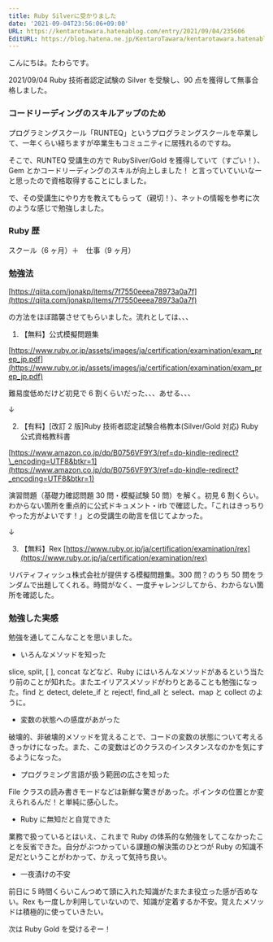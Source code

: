 ```yaml
---
title: Ruby Silverに受かりました
date: '2021-09-04T23:56:06+09:00'
URL: https://kentarotawara.hatenablog.com/entry/2021/09/04/235606
EditURL: https://blog.hatena.ne.jp/KentaroTawara/kentarotawara.hatenablog.com/atom/entry/26006613804804435
---
```


こんにちは。たわらです。

2021/09/04 Ruby 技術者認定試験の Silver を受験し、90 点を獲得して無事合格しました。

### コードリーディングのスキルアップのため

プログラミングスクール「RUNTEQ」というプログラミングスクールを卒業して、一年くらい経ちますが卒業生もコミュニティに居残れるのですね。

そこで、RUNTEQ 受講生の方で RubySilver/Gold を獲得していて（すごい！）、Gem とかコードリーディングのスキルが向上しました！ と言っていていいなーと思ったので資格取得することにしました。

で、その受講生にやり方を教えてもらって（親切！）、ネットの情報を参考に次のような感じで勉強しました。

### Ruby 歴

スクール（6 ヶ月）＋　仕事（9 ヶ月）

### 勉強法

[https://qiita.com/jonakp/items/7f7550eeea78973a0a7f](https://qiita.com/jonakp/items/7f7550eeea78973a0a7f)

の方法をほぼ踏襲させてもらいました。流れとしては、、、

1. 【無料】公式模擬問題集

[https://www.ruby.or.jp/assets/images/ja/certification/examination/exam_prep_jp.pdf](https://www.ruby.or.jp/assets/images/ja/certification/examination/exam_prep_jp.pdf)

難易度低めだけど初見で 6 割くらいだった、、、あせる、、、

↓

2.  【有料】[改訂 2 版]Ruby 技術者認定試験合格教本(Silver/Gold 対応) Ruby 公式資格教科書

[https://www.amazon.co.jp/dp/B0756VF9Y3/ref=dp-kindle-redirect?\_encoding=UTF8&btkr=1](https://www.amazon.co.jp/dp/B0756VF9Y3/ref=dp-kindle-redirect?_encoding=UTF8&btkr=1)

演習問題（基礎力確認問題 30 問・模擬試験 50 問）を解く。初見 6 割くらい。わからない箇所を重点的に公式ドキュメント・irb で確認した。「これはきっちりやった方がよいです！」との受講生の助言を信じてよかった。

↓

3. 【無料】Rex
   [https://www.ruby.or.jp/ja/certification/examination/rex](https://www.ruby.or.jp/ja/certification/examination/rex)

リバティフィッシュ株式会社が提供する模擬問題集。300 問？のうち 50 問をランダムで出題してくれる。時間がなく、一度チャレンジしてから、わからない箇所を確認した。

### 勉強した実感

勉強を通してこんなことを思いました。

- いろんなメソッドを知った

slice, split, [ ], concat などなど、Ruby にはいろんなメソッドがあるという当たり前のことが知れた。またエイリアスメソッドがわりとあることも勉強になった。find と detect, delete_if と reject!, find_all と select、map と collect のように。

- 変数の状態への感度があがった

破壊的、非破壊的メソッドを覚えることで、コードの変数の状態について考えるきっかけになった。また、この変数はどのクラスのインスタンスなのかを気にするようになった。

- プログラミング言語が扱う範囲の広さを知った

File クラスの読み書きモードなどは新鮮な驚きがあった。ポインタの位置とか変えられるんだ！と単純に感心した。

- Ruby に無知だと自覚できた

業務で扱っているとはいえ、これまで Ruby の体系的な勉強をしてこなかったことを反省できた。自分がぶつかっている課題の解決策のひとつが Ruby の知識不足だということがわかって、かえって気持ち良い。

- 一夜漬けの不安

前日に 5 時間くらいこんつめて頭に入れた知識がたまたま役立った感が否めない。Rex も一度しか利用していないので、知識が定着するか不安。覚えたメソッドは積極的に使っていきたい。

次は Ruby Gold を受けるぞー！
